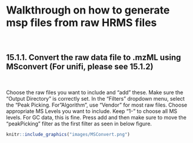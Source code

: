 # Walkthrough on how to generate msp files from raw HRMS files  
<br>  


## 15.1.1. Convert the raw data file to .mzML using MSconvert (For unifi, please see 15.1.2)
<br>  

Choose the raw files you want to include and "add" these. Make sure the "Output Directory" is correctly set. In the "Filters" dropdown menu, select the "Peak Picking. For "Algorithm", use "Vendor" for most raw files. Choose appropriate MS Levels you want to include. Keep "1- " to choose all MS levels. For GC data, this is fine. Press add and then make sure to move the "peakPicking" filter as the first filter as seen in below figure.  

```r

knitr::include_graphics("images/MSConvert.png")
```


